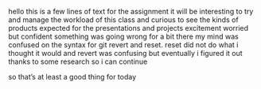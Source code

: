 hello this is a few lines of text for the assignment
it will be interesting to try and manage the workload of this class
and curious to see the kinds of products expected for the presentations and projects
excitement
worried but confident
something was going wrong for a bit there my mind was confused on the syntax for git revert and reset. reset did not do what i thought it would and revert was confusing but eventually i figured it out thanks to some research so i can continue

so that's at least a good thing for today